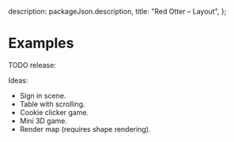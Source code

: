 
  description: packageJson.description,
  title: "Red Otter – Layout",
};

# Examples

TODO release:

Ideas:

- Sign in scene.
- Table with scrolling.
- Cookie clicker game.
- Mini 3D game.
- Render map (requires shape rendering).

<Example1 />
